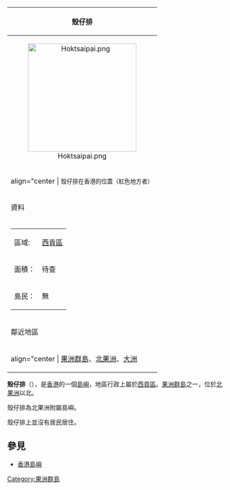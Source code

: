 {| border="1" cellspacing="0" align="right" cellpadding="2" style = "margin-left: 0.5em;"
|-----
! bgcolor="#66FF00" | 殼仔排
|-----
| align="center" | [[File:Hoktsaipai.png|250px]]
|-----
| align="center | <span style="font-size:smaller;">殼仔排在香港的位置（紅色地方者）</span>
|-----
! bgcolor="#66FF00" | 資料
|-----
|
{| align="center"
|-----
| 區域: || [[西貢區|西貢區]]
|-----
| 面積： || 待查
|-----
| 島民： || 無
|}
|-----
! bgcolor="#66FF00" | 鄰近地區
|-----
| align="center | [[果洲群島|果洲群島]]、[[北果洲|北果洲]]、[[大洲_(西貢區南)|大洲]]
|}

'''殼仔排'''（{{lang-en|Hok Tsai Pai}}），是[[香港|香港]]的一個[[島嶼|島嶼]]，地區行政上屬於[[西貢區|西貢區]]。[[果洲群島|果洲群島]]之一，位於[[北果洲|北果洲]]以北。

殼仔排為北果洲附屬島嶼。

殼仔排上並沒有居民居住。

==參見==

*[[香港島嶼|香港島嶼]]

{{香港島嶼}}

[[Category:果洲群島|Category:果洲群島]]